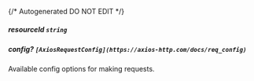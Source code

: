 {/* Autogenerated DO NOT EDIT  */}
##### **resourceId** `string`

##### **config?** `[AxiosRequestConfig](https://axios-http.com/docs/req_config)`
Available config options for making requests.


